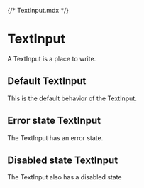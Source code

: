 {/* TextInput.mdx */}



<Meta of={TextInputStories} />

# TextInput

A TextInput is a place to write.

## Default TextInput
This is the default behavior of the TextInput.
<Canvas of={TextInputStories.Default} />

## Error state TextInput
The TextInput has an error state.
<Canvas of={TextInputStories.Error} />

## Disabled state TextInput
The TextInput also has a disabled state
<Canvas of={TextInputStories.Disabled} />
